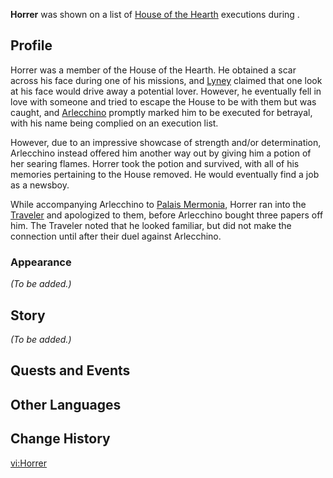{{Character Infobox
|type             = Mentioned
|image            = NPC Horrer.png
|realname         = <!-- Optional, if different from in-game name -->
|deceased         = 
|region           = Fontaine
|affiliation      = House of the Hearth
|affiliationNote  = formerly
|title            = 

|ancestry         = <!-- Clan/family -->
|father           = 
|mother           = 
|spouse           = 
|sibling          = 
|child            = 
|relative         = 

|voiceEN          = 
|voiceCN          = 
|voiceJP          = 
|voiceKR          = 
}}
'''Horrer''' was shown on a list of [[House of the Hearth]] executions during {{Quest|Sea Breeze Rendezvous}}.

==Profile==
<!-- Detailed story/lore information goes here. -->
Horrer was a member of the House of the Hearth. He obtained a scar across his face during one of his missions, and [[Lyney]] claimed that one look at his face would drive away a potential lover. However, he eventually fell in love with someone and tried to escape the House to be with them but was caught, and [[Arlecchino]] promptly marked him to be executed for betrayal, with his name being complied on an execution list.

However, due to an impressive showcase of strength and/or determination, Arlecchino instead offered him another way out by giving him a potion of her searing flames. Horrer took the potion and survived, with all of his memories pertaining to the House removed. He would eventually find a job as a newsboy.

While accompanying Arlecchino to [[Palais Mermonia]], Horrer ran into the [[Traveler]] and apologized to them, before Arlecchino bought three papers off him. The Traveler noted that he looked familiar, but did not make the connection until after their duel against Arlecchino.

===Appearance===
''(To be added.)''

==Story==
''(To be added.)''

==Quests and Events==
{{Quests and Events}}
<!--
==Notes==
{{Reflist|note=1}}
-->
==Other Languages==
{{Other Languages
|en       = Horrer
|zhs      = 奥尔内
|zhs_rm   = Ào'ěrnèi
|zht      = 奧爾內
|zht_rm   = Ào'ěrnèi
|ja       = オレール
|ko       = 올레르
|es       = Horrer
|fr       = Horrer
|ru       = Хоррер
|th       = Horrer
|vi       = Horrer
|de       = Horrer
|id       = Horrer
|pt       = Horrer
|tr       = Horrer
|it       = Horrer
}}

==Change History==
{{Change History|introduced=4.6}}
<!--
==References==
{{Reflist}}-->

[[vi:Horrer]]